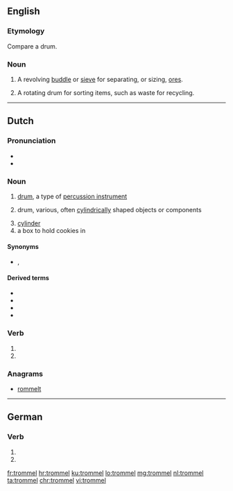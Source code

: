 ==English==

===Etymology===
Compare {{etyl|de|en}} {{term|Trommel|lang=de}} a drum.

===Noun===
{{en-noun}}

# {{context|mining|lang=en}} A revolving [[buddle]] or [[sieve]] for separating, or sizing, [[ore]]s.
#: {{rfquotek|Raymond}}
# A rotating drum for sorting items, such as waste for recycling.

{{Webster 1913}}

----

==Dutch==

===Pronunciation===
* {{audio|Nl-trommel.ogg|Audio|lang=nl}}
* {{hyphenation|trom|mel|lang=nl}}

===Noun===
{{nl-noun|c|-s|trommeltje}}

# {{context|musical instruments|lang=nl}} [[drum]], a type of [[percussion instrument]]
# {{context|technology|lang=nl}} drum, various, often [[cylindrical]]ly shaped objects or components
# [[cylinder]] {{gloss|of a revolver}}
# a box to hold cookies in

====Synonyms====
* {{sense|music instrument}} {{l|nl|drum}}, {{l|nml|trom}}

====Derived terms====
* {{l|nl|koektrommel}}
* {{l|nl|trommelrem}}
* {{l|nl|trommelstok}}
* {{l|nl|trommelvlies}}

===Verb===
{{nl-verb-form}}

# {{nl-verb form of|p=1|n=sg|t=pres|m=ind|trommelen}}
# {{nl-verb form of|m=imp|trommelen}}

===Anagrams===
* [[rommelt#Dutch|rommelt]]

----

==German==

===Verb===
{{head|de|verb form}}

# {{de-verb form of|trommeln|1|s|g}}
# {{de-verb form of|trommeln|i|s}}

[[fr:trommel]]
[[hr:trommel]]
[[ku:trommel]]
[[lo:trommel]]
[[mg:trommel]]
[[nl:trommel]]
[[ta:trommel]]
[[chr:trommel]]
[[vi:trommel]]